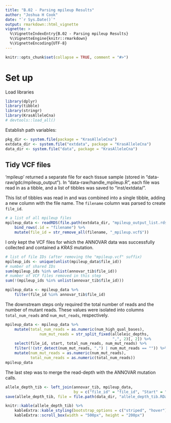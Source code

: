 ```yaml
---
title: "B.02 - Parsing mpileup Results"
author: "Joshua H Cook"
date: "`r Sys.Date()`"
output: rmarkdown::html_vignette
vignette: >
  %\VignetteIndexEntry{B.02 - Parsing mpileup Results}
  %\VignetteEngine{knitr::rmarkdown}
  %\VignetteEncoding{UTF-8}
---
```


```r
knitr::opts_chunk$set(collapse = TRUE, comment = "#>")
```

# Set up

Load libraries

```r
library(dplyr)
library(tibble)
library(stringr)
library(KrasAlleleCna)
# devtools::load_all()
```

Establish path variables:

```r
pkg_dir <- system.file(package = "KrasAlleleCna")
extdata_dir <- system.file("extdata", package = "KrasAlleleCna")
data_dir <- system.file("data", package = "KrasAlleleCna")
```

## Tidy VCF files

'mpileup' returned a separate file for each tissue sample (stored in "data-raw/gdc/mpileup\_output"). In "data-raw/handle\_mpileup.R", each file was read in as a tibble, and a list of tibbles was saved to "inst/extdata/".

This list of tibbles was read in and was combined into a single tibble, adding a new column with the file name. The `filename` column was parsed to create `file_id`.

```r
# a list of all mpileup files
mpileup_data <- readRDS(file.path(extdata_dir, "mpileup_output_list.rds")) %>%
	bind_rows(.id = "filename") %>%
	mutate(file_id = str_remove_all(filename, "_mpileup.vcf$"))
```

I only kept the VCF files for which the ANNOVAR data was successfully collected and contained a *KRAS* mutation.

```r
# list of file IDs (after removing the "mpileup.vcf" suffix)
mpileup_ids <- unique(unlist(mpileup_data$file_id))
# number of shared IDs
sum(mpileup_ids %in% unlist(annovar_tib$file_id))
# number of VCF files removed in this step
sum(!(mpileup_ids %in% unlist(annovar_tib$file_id)))
```

```r
mpileup_data <- mpileup_data %>%
	filter(file_id %in% annovar_tib$file_id)
```

The downstream steps only required the total number of reads and the number of mutant reads. These values were isolated into columns `total_num_reads` and `num_mut_reads`, respectively.

```r
mpileup_data <- mpileup_data %>%
	mutate(total_num_reads = as.numeric(num_high_qual_bases),
               num_mut_reads = str_split_fixed(alleleic_depths,
                                               ",", 2)[, 2]) %>%
	select(file_id, start, total_num_reads, num_mut_reads) %>%
	filter(!(str_detect(num_mut_reads, ",") | num_mut_reads == "")) %>%
	mutate(num_mut_reads = as.numeric(num_mut_reads),
	       total_num_reads = as.numeric(total_num_reads))
mpileup_data
```

The last step was to merge the read-depth with the ANNOVAR mutation calls.

```r
allele_depth_tib <- left_join(annovar_tib, mpileup_data,
                              by = c("file_id" = "file_id", "Start" = "start"))
save(allele_depth_tib, file = file.path(data_dir, "allele_depth_tib.RData"))
```

```r
knitr::kable(allele_depth_tib) %>%
    kableExtra::kable_styling(bootstrap_options = c("striped", "hover")) %>%
    kableExtra::scroll_box(width = "500px", height = "200px")
```

